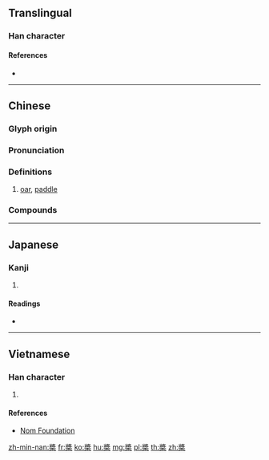 {{character info/new}}
{{also|桨}}
==Translingual==

===Han character===
{{Han char|rn=75|rad=木|as=11|sn=15|four=27904|canj=VID,XVID|ids=⿱將木}}

====References====
* {{Han ref|kx=0547.210|dkj=15378|dj=0935.180|hdz=21285.100|uh=69F3|ud=27123|bh=BCD5|bd=48341}}

----

==Chinese==
{{zh-forms|s=桨}}

===Glyph origin===
{{Han etym}}

===Pronunciation===
{{zh-pron
|m=jiǎng
|c=zoeng2
|h=pfs=chíong
|md=
|mn=chiúⁿ
|w=2jian
|mc=y
|oc=y
|cat=n
}}

===Definitions===
{{zh-hanzi}}

# [[oar]], [[paddle]]
#: {{zh-x|^讓 我們 蕩 起 雙 槳|Let Us Sway Twin '''Oars''' [song name]}}

===Compounds===
{{zh-der|划槳|打槳|打槳桿|櫓槳|螺旋槳|螺槳|螺槳船}}

----

==Japanese==

===Kanji===
{{ja-kanji|grade=|rs=木11}}

# {{defn|lang=ja|sort=木11}}

====Readings====
* {{ja-readings|on=[[しょう]] (shō), [[そう]] (sō)|kun=[[かじ]] (kaji)}}

----

==Vietnamese==

===Han character===
{{vi-readings|rs=木11| hanviet = tưởng}}

# {{defn|lang=vi|sort=木11}}

====References====
*[http://nomfoundation.org/common/nom_details.php?codepoint=69f3 Nom Foundation]

[[zh-min-nan:槳]]
[[fr:槳]]
[[ko:槳]]
[[hu:槳]]
[[mg:槳]]
[[pl:槳]]
[[th:槳]]
[[zh:槳]]